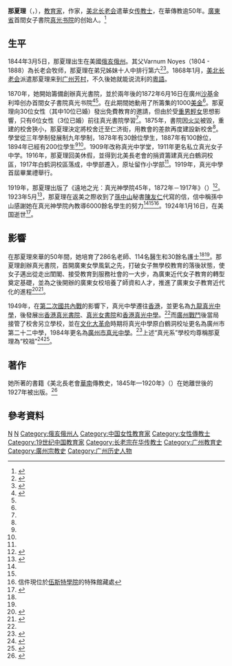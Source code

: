 {{distinguish|那夏禮}}
{{Infobox person
| 姓名     = 那夏理<br>{{small|Harriet Newell Noyes}}
| 圖像     =  Harriett Newell Noyes.jpg
| 出生日期 = {{birth date|1844|03|05}}
| 出生地點 = {{USA}}[[俄亥俄州|俄亥俄州]][[梅迪納縣_(俄亥俄州)|梅迪納縣]][[西維爾_(俄亥俄州)|西維爾]]<ref name=usa/>
| 逝世日期 = {{Death date and age|1924|01|16|1844|03|05}}
| 逝世地點 = {{USA}}[[俄亥俄州|俄亥俄州]][[梅迪納縣_(俄亥俄州)|梅迪納縣]][[西維爾_(俄亥俄州)|西維爾]]<ref name=cs/>
| 國籍     = {{USA}}
| children     = 無<ref name=usa/>
| 職業     = [[傳教士|傳教士]]、[[作家|作家]]、[[教育家|教育家]]<ref name="gzjb">{{cite web |author1=廖靖文 |title=培英真光都是她家创办的 |url=http://www.gzzxws.gov.cn/wszx/ycwsxx/201405/t20140506_34157.htm|archiveurl=https://web.archive.org/web/20140827053737/http://www.gzzxws.gov.cn/wszx/ycwsxx/201405/t20140506_34157.htm|archivedate=2014-08-27|date=2014-05-06 |website=廣州文史 |publisher=廣州日報 |accessdate=2020-03-17}}</ref>
| 組織       = [[美北長老會|美北長老會]]
|宗教信仰 = [[基督教|基督教]]
| 宗派       = [[歸正宗|歸正宗]]
| 親屬       = [[那夏禮|那夏禮]]（哥）
|motto=
}}
'''那夏理'''（{{lang-en|Harriet Newell Noyes}}，{{bd|1844年|3月5日|1924年|1月16日}}），[[教育家|教育家]]，作家，[[美北长老会|美北长老会]]遣華女[[传教士|传教士]]，在華傳教逾50年。[[廣東省|廣東省]]首間女子書院[[九龍真光中学|真光书院]]的创始人。<ref name="woc">{{cite web|last1=Cheng|first1=Eileen|title=Harriet Newell Noyes: Foreign Pioneer of Women's Education in Guangdong|url=http://www.womenofchina.cn/womenofchina/html1/people/history/1502/159-1.htm|website=WomenOfChina.com|accessdate=2015-04-01|archive-url=https://web.archive.org/web/20150402132713/http://www.womenofchina.cn/womenofchina/html1/people/history/1502/159-1.htm|archive-date=2015-04-02|dead-url=no}}</ref>

==生平==
1844年3月5日，那夏理出生在美國[[俄亥俄州|俄亥俄州]]。其父Varnum Noyes（1804 - 1888）為长老会牧师，那夏理在弟兄姊妹十人中排行第六<ref name="ms">{{cite web |author1=王月华 |title=那夏理：创办真光学堂的洋女子 |url=http://www.gzzxws.gov.cn/gxsl/zts/rwcq/201503/t20150310_36553.htm |website=廣州文史 |publisher=廣州日報 |accessdate=2020-03-20 |archiveurl=https://web.archive.org/web/20150402150649/http://www.gzzxws.gov.cn/gxsl/zts/rwcq/201503/t20150310_36553.htm |archivedate=2015-04-02 |date=2015-03-10}}</ref><ref name=name>{{cite web|last1=Covell|first1=Ralph R.|title=Margaret Newell Noyes|url=http://www.bdcconline.net/en/stories/n/noyes-harriet-newell.php|website=Bio Dictionary of Chinese Christianity|accessdate=2015-04-01|archive-url=https://web.archive.org/web/20150402113416/http://www.bdcconline.net/en/stories/n/noyes-harriet-newell.php|archive-date=2015-04-02|deadurl=yes}}</ref>。1868年1月，[[美北长老会|美北长老会]]派遣那夏理来到[[广州|广州]][[芳村|芳村]]，不久後她就能说流利的[[粵語|粵語]]。

1870年，她開始籌備創辦真光書院，並於兩年後的1872年6月16日在廣州[[六二三路|沙基]]金利埠创办首間女子書院真光书院<ref>{{cite news |author1=宋金绪 |title=(传教士与广州近代教育和医学)从被动接受到主动“拿来”的渐变 |url=http://www.gzlib.gov.cn/gzsj/152172.jhtml |accessdate=2020-03-20 |work=南方都市報 |archive-date=2020-03-20 |archive-url=https://web.archive.org/web/20200320113856/http://www.gzlib.gov.cn/gzsj/152172.jhtml |dead-url=no }}</ref><ref name="ms"/>。在此期間她動用了所籌集的1000[[美金|美金]]<ref name="woc"/>。那夏理向30位女性（其中10位已婚）發出免費教育的邀請，但由於受[[重男輕女|重男輕女]]思想影響，只有6位女性（3位已婚）前往真光書院學習<ref name=woc/>。1875年，書院因[[火災|火災]]被毀，重建的校舍狹小，那夏理決定將校舍迁至仁济街，用教會的差款再度建設新校舍<ref name=cs/>。學堂從三年學制發展制九年學制，1878年有30餘位學生，1887年有100餘位，1894年已經有200位學生<ref name=cs/><ref name=woc/>。1909年改称真光中学堂，1911年更名私立真光女子中学。1916年，那夏理回美休假，並得到北美長老會的捐資籌建真光白鶴洞校區，1917年白鹤洞校區落成，中學部遷入，原址留作小学部<ref name=cs/>。1919年，真光中學首屆畢業禮舉行。

1919年，那夏理出版了《遠地之光：真光神學院45年，1872年－1917年》（{{lang-en|A Light in the Land of Sinim: Forty-Five Years in the True Light Seminary, 1872-1917}}）<ref name=bio>{{cite book|last1=Noyes|first1=Harriett Newell|title=A Light in the Land of Sinim: Forty-Five Years in the True Light Seminary, 1872-1917|date=1919|url=http://library.alibris.com/A-Light-in-the-Land-of-Sinim-Forty-Five-Years-in-the-True-Light-Seminary-1872-1917-1919-Harriet-Newell-Noyes/book/3942892?qsort=c&matches=12|access-date=2020-03-20|archive-url=https://web.archive.org/web/20160304105328/http://library.alibris.com/A-Light-in-the-Land-of-Sinim-Forty-Five-Years-in-the-True-Light-Seminary-1872-1917-1919-Harriet-Newell-Noyes/book/3942892?qsort=c&matches=12|archive-date=2016-03-04|dead-url=no}}</ref>。1923年5月<ref name="cs">{{cite book |author1=梁操雅 |author2=羅天佑 |author3=丁新豹 |title=教育與承傳２：南來諸校的口述故事, 第 2 卷 |date=2011 |publisher=香港教育圖書公司 |location=香港 |isbn=9789888118113 |pages=26-28 |accessdate=2020-03-18}}</ref>，那夏理在返美之際收到了[[孫中山|孫中山]]秘書[[陳友仁|陳友仁]]代寫的信，信中稱孫中山感謝她在真光神學院內教導6000餘名學生的努力<ref name=usa/><ref name=nd/><ref>信件現位於[[伍斯特學院|伍斯特學院]]的特殊館藏處</ref>。1924年1月16日，在美国逝世<ref name="usa">{{cite web |author1=晓路 |title=美国历史系列137：广州、香港名校创办者那夏礼、那夏理兄妹 |url=https://share.america.gov/zh-hans/henry-v-noyes-and-his-sister-harriet-newell-noyes/|archiveurl=https://web.archive.org/web/20200317125941/https://share.america.gov/zh-hans/henry-v-noyes-and-his-sister-harriet-newell-noyes/|archivedate=2020-03-17 |website=連線美國 |accessdate=2020-03-17}}</ref>。

==影響==
在那夏理來華的50年間，她培育了286名老師、114名醫生和30餘名護士<ref name=ms/><ref name=woc />。那夏理創辦真光書院，首開廣東女學風氣之先，打破女子無學校教育的落後狀態，使女子邁出從走出閨閣、接受教育到服務社會的一大步，為廣東近代女子教育的轉型奠定基礎，並為之後開辦的廣東女校培養了師資和人才，推進了廣東女子教育近代化的進程<ref name="hb">{{cite journal |author1=夏泉 |coauthors=孟育东 |title=教会教育家那夏理与真光书院  Christian Educationist H. N. Noyes and True Light Seminary |journal=暨南學報（哲學社會科學版） |date=2006-05-01 |volume=28 |issue=3 |pages=181-185 |accessdate=2020-03-20}}</ref><ref name="nd">{{cite news |author1=程强强 |author2=夏泉 |title=“孙中山致函那夏理”考辨 |url=http://epaper.oeeee.com/epaper/C/html/2013-10/30/content_2234567.htm?div=-1 |work=南方都市報 |accessdate=2020-03-20 |archiveurl=https://web.archive.org/web/20200320094210/http://epaper.oeeee.com/epaper/C/html/2013-10/30/content_2234567.htm?div=-1 |archivedate=2020-03-20 |date=2013-10-30 |dead-url=no }}</ref>。

1949年，在[[第二次國共內戰|第二次國共內戰]]的影響下，真光中學遷往[[香港|香港]]，並更名為[[九龍真光中學|九龍真光中學]]，後發展出[[香港真光書院|香港真光書院]]、[[真光女書院|真光女書院]]和[[香港真光中學|香港真光中學]]。<ref name=ms/>而[[廣州戰鬥_(1949年)|廣州戰鬥]]後當局接管了校舍另立學校，並在[[文化大革命|文化大革命]]時期将真光中學原白鶴洞校址更名為廣州市第二十二中學，1984年更名為[[廣州市真光中學|廣州市真光中學]]。<ref>{{cite web |title=与时俱进再创辉煌——百年老校真光中学办学记事|url=http://www.gzzxws.gov.cn/qxws/lwws/lwzj/lwd_8/201012/t20101208_20043.htm |website=广州市真光中学 |accessdate=2020-03-20 |}}</ref>上述“真光系”學校均尊稱那夏理為“校祖”<ref>{{cite web |title=關於真光 > 源遠流長 > 學校簡介 |url=http://www.ktls.edu.hk/cht/about/school-profile.html |website=九龍真光中學 Kowloon True Light School |accessdate=2020-03-20 |archive-url=https://web.archive.org/web/20190830012721/http://www.ktls.edu.hk/cht/about/school-profile.html |archive-date=2019-08-30 |dead-url=yes }}</ref><ref>{{cite web|url=http://www.teach-in-china.net/rencai/company/company-show.php?id=619|title=Guangzhou True Light High School|date=2012-10-09|accessdate=2015-05-03|publisher=teach-in-china.net|deadurl=yes|archiveurl=https://web.archive.org/web/20160303233701/http://www.teach-in-china.net/rencai/company/company-show.php?id=619|archivedate=2016-03-03}}</ref>。
==著作==
她所著的書籍《美北長老會[[華南|華南]]傳教史，1845年—1920年》（{{lang-en|History of the South China Mission of the American Presbyterian Church, 1845–1920}}）在她離世後的1927年被出版。<ref name=noyes>{{cite book|last1=Noyes|first1=Harriet Newell|title=History of the South China Mission of the American Presbyterian Church, 1845-1920|date=1927|publisher=Presbyterian Mission Press|url=https://books.google.com/books/about/History_of_the_South_China_Mission_of_th.html?id=Oo0vGQAACAAJ&redir_esc=y}}</ref>

==參考資料==
{{reflist}}

{{赴华外国传教士列表}}
[[Category:在华基督教新教传教士_(清朝)|N]]
[[Category:美北长老会在华传教士|N]]
[[Category:俄亥俄州人|Category:俄亥俄州人]]
[[Category:中国女性教育家|Category:中国女性教育家]]
[[Category:女性傳教士|Category:女性傳教士]]
[[Category:19世纪中国教育家|Category:19世纪中国教育家]]
[[Category:长老宗在华传教士|Category:长老宗在华传教士]]
[[Category:广州教育史|Category:广州教育史]]
[[Category:廣州宗教史|Category:廣州宗教史]]
[[Category:广州历史人物|Category:广州历史人物]]
